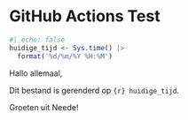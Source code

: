# GitHub Actions Test

```r
#| echo: false
huidige_tijd <- Sys.time() |>
  format('%d/%m/%Y %H:%M')
```


Hallo allemaal,

Dit bestand is gerenderd op `{r} huidige_tijd`.

Groeten uit Neede!
